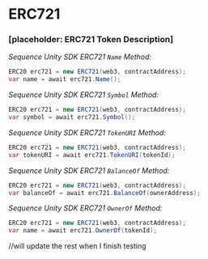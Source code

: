 # ERC721
### [placeholder: ERC721 Token Description]

*Sequence Unity SDK ERC721 `Name` Method:*
```csharp
ERC20 erc721 = new ERC721(web3, contractAddress);
var name = await erc721.Name();
```

*Sequence Unity SDK ERC721 `Symbol` Method:*
```csharp
ERC20 erc721 = new ERC721(web3, contractAddress);
var symbol = await erc721.Symbol();
```

*Sequence Unity SDK ERC721 `TokenURI` Method:*
```csharp
ERC20 erc721 = new ERC721(web3, contractAddress);
var tokenURI = await erc721.TokenURI(tokenId);
```

*Sequence Unity SDK ERC721 `BalanceOf` Method:*
```csharp
ERC20 erc721 = new ERC721(web3, contractAddress);
var balanceOf = await erc721.BalanceOf(ownerAddress);
```

*Sequence Unity SDK ERC721 `OwnerOf` Method:*
```csharp
ERC20 erc721 = new ERC721(web3, contractAddress);
var name = await erc721.OwnerOf(tokenId);
```

//will update the rest when I finish testing